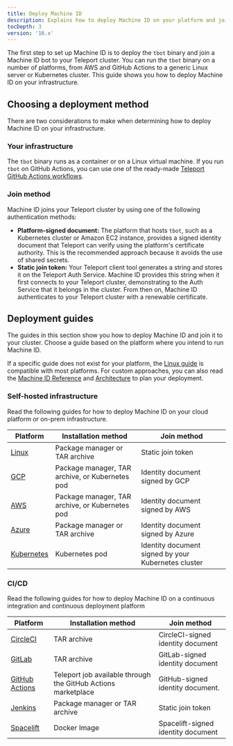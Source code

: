```yaml
---
title: Deploy Machine ID
description: Explains how to deploy Machine ID on your platform and join it to your Teleport cluster.
tocDepth: 3
version: '16.x'
---
```


The first step to set up Machine ID is to deploy the `tbot` binary and join a
Machine ID bot to your Teleport cluster. You can run the `tbot` binary on a
number of platforms, from AWS and GitHub Actions to a generic Linux server or
Kubernetes cluster. This guide shows you how to deploy Machine ID on your
infrastructure.

## Choosing a deployment method

There are two considerations to make when determining how to deploy Machine ID on
your infrastructure.

### Your infrastructure

The `tbot` binary runs as a container or on a Linux virtual machine. If you run
`tbot` on GitHub Actions, you can use one of the ready-made [Teleport GitHub
Actions workflows](https://github.com/teleport-actions).

### Join method

Machine ID joins your Teleport cluster by using one of the following
authentication methods:

- **Platform-signed document:** The platform that hosts `tbot`, such as a
  Kubernetes cluster or Amazon EC2 instance, provides a signed identity document
  that Teleport can verify using the platform's certificate authority. This is
  the recommended approach because it avoids the use of shared secrets.
- **Static join token:** Your Teleport client tool generates a string and stores
  it on the Teleport Auth Service. Machine ID provides this string when it first
  connects to your Teleport cluster, demonstrating to the Auth Service that it
  belongs in the cluster. From then on, Machine ID authenticates to your
  Teleport cluster with a renewable certificate.

## Deployment guides

The guides in this section show you how to deploy Machine ID and join it
to your cluster. Choose a guide based on the platform where you intend to run
Machine ID.

If a specific guide does not exist for your platform, the [Linux
guide](/ver/16.x/machine-id/deployment/linux) is compatible with most platforms. For
custom approaches, you can also read the [Machine ID Reference](/ver/16.x/machine-id/reference)
and [Architecture](/ver/16.x/machine-id/architecture) to plan your deployment.

### Self-hosted infrastructure

Read the following guides for how to deploy Machine ID on your cloud platform or
on-prem infrastructure.

| Platform                                                 | Installation method                             | Join method                                         |
| -------------------------------------------------------- | ----------------------------------------------- | --------------------------------------------------- |
| [Linux](/ver/16.x/machine-id/deployment/linux)           | Package manager or TAR archive                  | Static join token                                   |
| [GCP](/ver/16.x/machine-id/deployment/gcp)               | Package manager, TAR archive, or Kubernetes pod | Identity document signed by GCP                     |
| [AWS](/ver/16.x/machine-id/deployment/aws)               | Package manager, TAR archive, or Kubernetes pod | Identity document signed by AWS                     |
| [Azure](/ver/16.x/machine-id/deployment/azure)           | Package manager or TAR archive                  | Identity document signed by Azure                   |
| [Kubernetes](/ver/16.x/machine-id/deployment/kubernetes) | Kubernetes pod                                  | Identity document signed by your Kubernetes cluster |

### CI/CD

Read the following guides for how to deploy Machine ID on a continuous
integration and continuous deployment platform

| Platform                                                         | Installation method                                           | Join method                        |
| ---------------------------------------------------------------- | ------------------------------------------------------------- | ---------------------------------- |
| [CircleCI](/ver/16.x/machine-id/deployment/circleci)             | TAR archive                                                   | CircleCI-signed identity document  |
| [GitLab](/ver/16.x/machine-id/deployment/gitlab)                 | TAR archive                                                   | GitLab-signed identity document    |
| [GitHub Actions](/ver/16.x/machine-id/deployment/github-actions) | Teleport job available through the GitHub Actions marketplace | GitHub-signed identity document.   |
| [Jenkins](/ver/16.x/machine-id/deployment/jenkins)               | Package manager or TAR archive                                | Static join token                  |
| [Spacelift](/ver/16.x/machine-id/deployment/spacelift)           | Docker Image                                                  | Spacelift-signed identity document |
